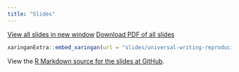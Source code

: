 ```yaml
---
title: "Slides"
---
```


<p><a class="btn btn-info btn-lg" target="_blank" href="slides/universal-writing-reproducibility.html"><i class="fas fa-external-link-alt"></i> View all slides in new window</a> <a class="btn btn-info btn-lg" target="_blank" href="slides/universal-writing-reproducibility.pdf" role="button"><i class="far fa-file-pdf"></i> Download PDF of all slides</a></p>

```r
xaringanExtra::embed_xaringan(url = "slides/universal-writing-reproducibility.html", ratio = "16:9")
```

View the [R Markdown source for the slides at GitHub](https://github.com/andrewheiss/2021-03-04_uga-markdown).
